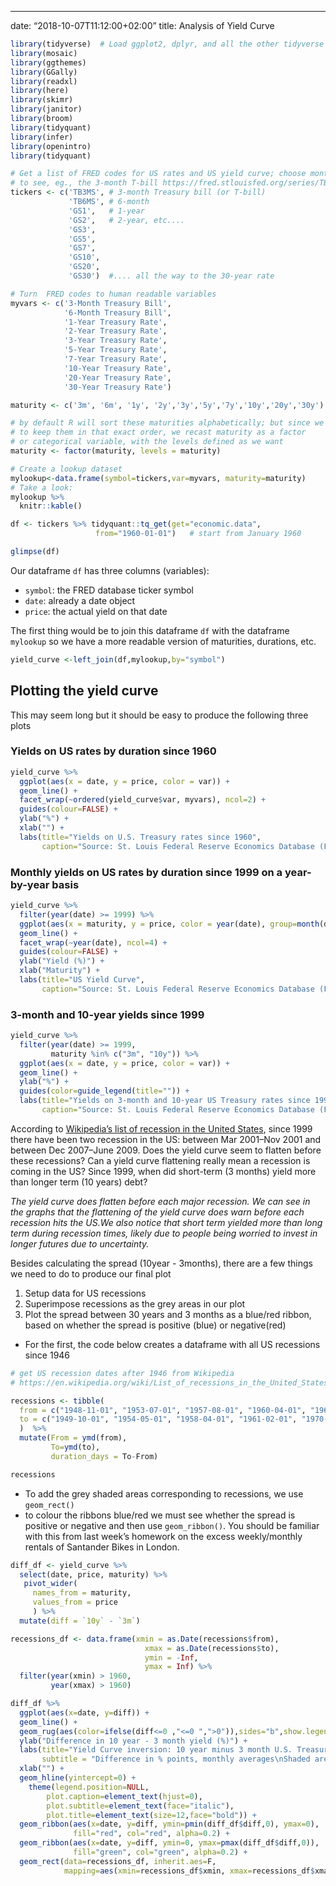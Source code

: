 ---
date: "2018-10-07T11:12:00+02:00"
title: Analysis of Yield Curve

```r
library(tidyverse)  # Load ggplot2, dplyr, and all the other tidyverse packages
library(mosaic)
library(ggthemes)
library(GGally)
library(readxl)
library(here)
library(skimr)
library(janitor)
library(broom)
library(tidyquant)
library(infer)
library(openintro)
library(tidyquant)
```

```r
# Get a list of FRED codes for US rates and US yield curve; choose monthly frequency
# to see, eg., the 3-month T-bill https://fred.stlouisfed.org/series/TB3MS
tickers <- c('TB3MS', # 3-month Treasury bill (or T-bill)
             'TB6MS', # 6-month
             'GS1',   # 1-year
             'GS2',   # 2-year, etc....
             'GS3',
             'GS5',
             'GS7',
             'GS10',
             'GS20',
             'GS30')  #.... all the way to the 30-year rate

# Turn  FRED codes to human readable variables
myvars <- c('3-Month Treasury Bill',
            '6-Month Treasury Bill',
            '1-Year Treasury Rate',
            '2-Year Treasury Rate',
            '3-Year Treasury Rate',
            '5-Year Treasury Rate',
            '7-Year Treasury Rate',
            '10-Year Treasury Rate',
            '20-Year Treasury Rate',
            '30-Year Treasury Rate')

maturity <- c('3m', '6m', '1y', '2y','3y','5y','7y','10y','20y','30y')

# by default R will sort these maturities alphabetically; but since we want
# to keep them in that exact order, we recast maturity as a factor 
# or categorical variable, with the levels defined as we want
maturity <- factor(maturity, levels = maturity)

# Create a lookup dataset
mylookup<-data.frame(symbol=tickers,var=myvars, maturity=maturity)
# Take a look:
mylookup %>% 
  knitr::kable()

df <- tickers %>% tidyquant::tq_get(get="economic.data", 
                   from="1960-01-01")   # start from January 1960

glimpse(df)
```

Our dataframe `df` has three columns (variables):

- `symbol`: the FRED database ticker symbol
- `date`: already a date object
- `price`: the actual yield on that date

The first thing would be to join this dataframe `df` with the dataframe `mylookup` so we have a more readable version of maturities, durations, etc.


```r

yield_curve <-left_join(df,mylookup,by="symbol") 
```

## Plotting the yield curve

This may seem long but it should be easy to produce the following three plots

### Yields on US rates by duration since 1960

```r

yield_curve %>%  
  ggplot(aes(x = date, y = price, color = var)) +
  geom_line() +
  facet_wrap(~ordered(yield_curve$var, myvars), ncol=2) +
  guides(colour=FALSE) +
  ylab("%") +
  xlab("") +
  labs(title="Yields on U.S. Treasury rates since 1960",
       caption="Source: St. Louis Federal Reserve Economics Database (FRED)")

```

### Monthly yields on US rates by duration since 1999 on a year-by-year basis


```r

yield_curve %>% 
  filter(year(date) >= 1999) %>% 
  ggplot(aes(x = maturity, y = price, color = year(date), group=month(date))) +
  geom_line() +
  facet_wrap(~year(date), ncol=4) +
  guides(colour=FALSE) +
  ylab("Yield (%)") +
  xlab("Maturity") +
  labs(title="US Yield Curve",
       caption="Source: St. Louis Federal Reserve Economics Database (FRED)")
```



### 3-month and 10-year yields since 1999

```r

yield_curve %>% 
  filter(year(date) >= 1999,
         maturity %in% c("3m", "10y")) %>% 
  ggplot(aes(x = date, y = price, color = var)) +
  geom_line() +
  ylab("%") +
  guides(color=guide_legend(title="")) +
  labs(title="Yields on 3-month and 10-year US Treasury rates since 1999",
       caption="Source: St. Louis Federal Reserve Economics Database (FRED)")
```


According to [Wikipedia's list of recession in the United States](https://en.wikipedia.org/wiki/List_of_recessions_in_the_United_States), since 1999 there have been two recession in the US: between Mar 2001–Nov 2001 and between Dec 2007–June 2009. Does the yield curve seem to flatten before these recessions? Can a yield curve flattening really mean a recession is coming in the US? Since 1999, when did short-term (3 months) yield more than longer term (10 years) debt?

*The yield curve does flatten before each major recession. We can see in the graphs that the flattening of the yield curve does warn before each recession hits the US.We also notice that short term yielded more than long term during recession times, likely due to people being worried to invest in longer futures due to uncertainty.*


Besides calculating the spread (10year - 3months), there are a few things we need to do to produce our final plot

1. Setup data for US recessions 
1. Superimpose recessions as the grey areas in our plot
1. Plot the spread between 30 years and 3 months as a blue/red ribbon, based on whether the spread is positive (blue) or negative(red)


- For the first, the code below creates a dataframe with all US recessions since 1946

```r

# get US recession dates after 1946 from Wikipedia 
# https://en.wikipedia.org/wiki/List_of_recessions_in_the_United_States

recessions <- tibble(
  from = c("1948-11-01", "1953-07-01", "1957-08-01", "1960-04-01", "1969-12-01", "1973-11-01", "1980-01-01","1981-07-01", "1990-07-01", "2001-03-01", "2007-12-01"),  
  to = c("1949-10-01", "1954-05-01", "1958-04-01", "1961-02-01", "1970-11-01", "1975-03-01", "1980-07-01", "1982-11-01", "1991-03-01", "2001-11-01", "2009-06-01") 
  )  %>% 
  mutate(From = ymd(from), 
         To=ymd(to),
         duration_days = To-From)

recessions
```

- To add the grey shaded areas corresponding to recessions, we use `geom_rect()`
- to colour the ribbons blue/red we must see whether the spread is positive or negative and then use `geom_ribbon()`. You should be familiar with this from last week's homework on the excess weekly/monthly rentals of Santander Bikes in London.

```r

diff_df <- yield_curve %>%
  select(date, price, maturity) %>% 
   pivot_wider(
     names_from = maturity,
     values_from = price
     ) %>% 
  mutate(diff = `10y` - `3m`)

recessions_df <- data.frame(xmin = as.Date(recessions$from),
                              xmax = as.Date(recessions$to),
                              ymin = -Inf,
                              ymax = Inf) %>% 
  filter(year(xmin) > 1960, 
         year(xmax) > 1960)

diff_df %>% 
  ggplot(aes(x=date, y=diff)) +
  geom_line() +
  geom_rug(aes(color=ifelse(diff<=0 ,"<=0 ",">0")),sides="b",show.legend = FALSE) +
  ylab("Difference in 10 year - 3 month yield (%)") + 
  labs(title="Yield Curve inversion: 10 year minus 3 month U.S. Treasury rates",
       subtitle = "Difference in % points, monthly averages\nShaded ares correspond to recessions.") +
  xlab("") +
  geom_hline(yintercept=0) +
    theme(legend.position=NULL,
        plot.caption=element_text(hjust=0),
        plot.subtitle=element_text(face="italic"),
        plot.title=element_text(size=12,face="bold")) +
  geom_ribbon(aes(x=date, y=diff, ymin=pmin(diff_df$diff,0), ymax=0), 
              fill="red", col="red", alpha=0.2) +
  geom_ribbon(aes(x=date, y=diff, ymin=0, ymax=pmax(diff_df$diff,0)), 
              fill="green", col="green", alpha=0.2) +
  geom_rect(data=recessions_df, inherit.aes=F,
            mapping=aes(xmin=recessions_df$xmin, xmax=recessions_df$xmax, ymin=recessions_df$ymin, ymax=recessions_df$ymax), color='grey', alpha=0.2)

```